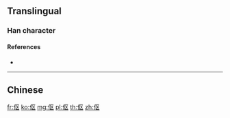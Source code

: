 {{also|傴}}
==Translingual==

===Han character===
{{Han char|rn=9|rad=人|as=04|sn=6|four=|canj=OSK,XOSK|ids=⿰亻区}}

====References====
* {{Han ref|kx=0096.121|dkj=00461|dj=0204.120|hdz=10120.010|uh=4F1B|ud=20251}}

----

==Chinese==
{{zh-see|傴}}

[[fr:伛]]
[[ko:伛]]
[[mg:伛]]
[[pl:伛]]
[[th:伛]]
[[zh:伛]]